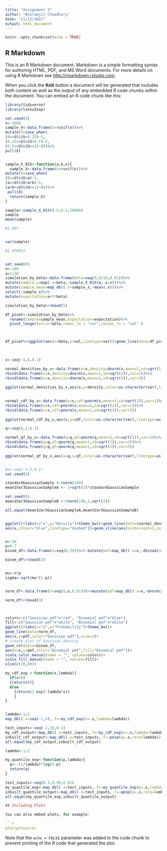 ```yaml
---
title: "Assignment 5"
author: "Bikramjit Chowdhury"
date: "11/11/2021"
output: html_document
---
```


```r
knitr::opts_chunk$set(echo = TRUE)
```

## R Markdown

This is an R Markdown document. Markdown is a simple formatting syntax for authoring HTML, PDF, and MS Word documents. For more details on using R Markdown see <http://rmarkdown.rstudio.com>.

When you click the **Knit** button a document will be generated that includes both content as well as the output of any embedded R code chunks within the document. You can embed an R code chunk like this:

```r
library(tidyverse)
library(latex2exp)

set.seed(0)
n<-1000
sample_X<-data.frame(U=runif(n))%>%
mutate(X=case_when(
(0<=U)&(U<0.25)~1,
(0.25<=U)&(U<0.5)~5,
(0.5<=U)&(U<=1)~0))%>%
pull(X)


sample_X_015<-function(a,b,n){
  sample_X<-data.frame(U=runif(n))%>%
mutate(X=case_when(
(0<=U)&(U<a)~1,
(a<=U)&(U<a+b)~5,
(a+b<=U)&(U<=1)~0))%>%
 pull(X)
  return(sample_X)
}

sample<-sample_X_015(0.5,0.1,10000)
sample
mean(sample)

#1.007


var(sample)

#1.958052


set.seed(0)
n<-100
a=1/10
simulation_by_beta<-data.frame(beta=seq(0,9/10,0.01))%>%
mutate(sample_x=map(.x=beta,~sample_X_015(a,.x,n)))%>%
mutate(sample_mean=map_dbl(.x=sample_x,~mean(.x)))%>%
select(-sample_x)%>%
mutate(expectation=a+5*beta)  

simulation_by_beta%>%head(5)

df_pivot<-simulation_by_beta%>%
  rename(Sample=sample_mean,Expectation=expectation)%>%
  pivot_longer(cols=!beta,names_to = "var",values_to = "val" )



df_pivot%>%ggplot(aes(x=beta,y=val,linetype=var))+geom_line(data=df_pivot%>%filter(var=="Expectation"))+geom_point(data=df_pivot%>%filter(var=="Sample"))+ labs(x="beta",y="Mean",linetype="")+theme_bw()

           
          
x<-seq(-4,6,0.1)

normal_densities_by_x<-data.frame(x=x,density=dnorm(x,mean=1,sd=sqrt(1)),var=1)%>%
rbind(data.frame(x=x,density=dnorm(x,mean=1,sd=sqrt(2)),var=2))%>%
rbind(data.frame(x=x,density=dnorm(x,mean=1,sd=sqrt(3)),var=3))
  
ggplot(normal_densities_by_x,aes(x,y=density,color=as.character(var),linetype=as.character(var)))+geom_line()+theme_bw()+labs(colour="Variance" ,linetype="Variance" ,x="x",y="Density") 
  

normal_cdf_by_x<-data.frame(x=x,cdf=pnorm(x,mean=1,sd=sqrt(1)),var=1)%>%
rbind(data.frame(x=x,cdf=pnorm(x,mean=1,sd=sqrt(2)),var=2))%>%
rbind(data.frame(x=x,cdf=pnorm(x,mean=1,sd=sqrt(3)),var=3))
  
ggplot(normal_cdf_by_x,aes(x,y=cdf,color=as.character(var),linetype=as.character(var)))+geom_line()+theme_bw()+labs(colour="Variance" ,linetype="Variance" ,x="x",y="CDF") 

q<-seq(0,1,0.1)

normal_qf_by_x<-data.frame(q=q,qf=qnorm(q,mean=1,sd=sqrt(1)),var=1)%>%
rbind(data.frame(q=q,qf=qnorm(q,mean=1,sd=sqrt(2)),var=2))%>%
rbind(data.frame(q=q,qf=qnorm(q,mean=1,sd=sqrt(3)),var=3))
  
ggplot(normal_qf_by_x,aes(x=q,y=qf,color=as.character(var),linetype=as.character(var)))+geom_line()+theme_bw()+labs(colour="Variance" ,linetype="Variance" ,x="Probability",y="QF") 


#x<-seq(-4,6,0.1)
set.seed(0)

standardGaussianSample <-rnorm(100)
mean1Var3GaussianSampleA <- 1+sqrt(3)*standardGaussianSample

set.seed(0)
mean1Var3GaussianSampleB <-rnorm(100,1,sqrt(3))

all.equal(mean1Var3GaussianSampleA,mean1Var3GaussianSampleB)


ggplot()+labs(x="x",y="Density")+theme_bw()+geom_line(data=(normal_densities_by_x%>%filter(var==3)),aes(x,y=density,colour="red"))+geom_density(data=data.frame(x=mean1Var3GaussianSampleA),
aes(x,colour="blue",linetype="dashed"))+geom_vline(aes(xintercept=1,colour="green",linetype="dashed"))+geom_vline(aes(xintercept=mean(mean1Var3GaussianSampleA),colour="violet",linetype="dashed"))


n<-50
p=0.7
binom_df<-data.frame(x=seq(0,50))%>% mutate(pmf=map_dbl(.x=x,~dbinom(x=.x,size=n,prob=p)))

binom_df%>%head(3)


mu<-n*p
sigma<-sqrt(mu*(1-p))


norm_df<-data.frame(x=seq(0,n,0.01))%>%mutate(pdf=map_dbl(.x=x,~dnorm(x=.x,mean=mu,sd=sigma)))

norm_df%>%head(3)



colors<-c("Gaussian pdf"="red", "Binomial pmf"="blue")
fill<-c("Gaussian pdf"="white", "Binomial pmf"="white")
ggplot()+labs(x="x",y="Probability")+theme_bw()+
geom_line(data=norm_df,
aes(x,y=pdf,color="Gaussian pdf"),size=2)+
# create plot of Gaussian density
geom_col(data=binom_df,
aes(x=x,y=pmf,color="Binomial pmf",fill="Binomial pmf"))+
scale_color_manual(name = "", values=colors)+
scale_fill_manual(name = "", values=fill)+
xlim(c(20,50))

my_cdf_exp <-function(x,lambda){
  if(x<0)
  {return(0)}
  else
    {return(1-exp(-lambda*x))
    } 
}


lambda<-1/2
map_dbl(.x=seq(-1,4),.f=~my_cdf_exp(x=.x,lambda=lambda))

test_inputs<-seq(-1,10,0.1)
my_cdf_output<-map_dbl(.x=test_inputs,.f=~my_cdf_exp(x=.x,lambda=lambda))
inbuilt_cdf_output<-map_dbl(.x=test_inputs,.f=~pexp(q=.x,rate=lambda))
all.equal(my_cdf_output,inbuilt_cdf_output)

lambda<-1/2

my_quantile_exp<-function(p,lambda){
  q<--(1/lambda)*log(1-p)
  return(q)
}

test_inputs<-seq(0.1,0.99,0.01)
my_quantile_exp<-map_dbl(.x=test_inputs,.f=~my_quantile_exp(p=.x,lambda=lambda))
inbuilt_quantile_output<-map_dbl(.x=test_inputs,.f=~qexp(p=.x,rate=lambda))
all.equal(my_quantile_exp,inbuilt_quantile_output)

## Including Plots

You can also embed plots, for example:

```r
plot(pressure)
```

Note that the `echo = FALSE` parameter was added to the code chunk to prevent printing of the R code that generated the plot.
